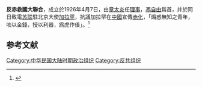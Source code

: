 '''反赤救國大聯合'''，成立於1926年4月7日，由[[章太炎|章太炎]]任[[理事|理事]]，[[馮自由|馮自由]]爲首，并於同日致電[[苏联|苏联]]駐北京大使[[加拉罕|加拉罕]]，抗議加拉罕在[[中國|中國]]宣傳[[赤化|赤化]]，「煽惑無知之青年，啖以金錢，授以利器，爲虎作倀」。<ref>{{Cite web |url=http://www.huanghuagang.org/issue07/big5/32.htm |title=偽 中華蘇維埃共和國 記實 |accessdate=2007-07-29 |archive-date=2008-04-24 |archive-url=https://web.archive.org/web/20080424013503/http://www.huanghuagang.org/issue07/big5/32.htm |dead-url=yes }}</ref>

== 参考文献 ==
{{Reflist}}

[[Category:中华民国大陆时期政治组织|Category:中华民国大陆时期政治组织]]
[[Category:反共组织|Category:反共组织]]

{{Political party-stub}}